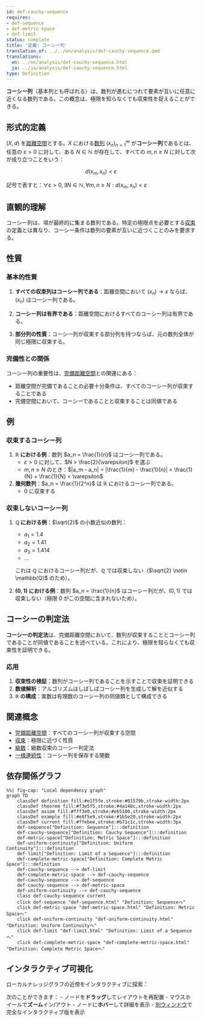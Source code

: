```yaml
---
id: def-cauchy-sequence
requires:
- def-sequence
- def-metric-space
- def-limit
status: complete
title: '定義: コーシー列'
translation_of: ../../en/analysis/def-cauchy-sequence.qmd
translations:
  en: ../en/analysis/def-cauchy-sequence.html
  ja: ../ja/analysis/def-cauchy-sequence.html
type: Definition
---
```


**コーシー列**（基本列とも呼ばれる）は、数列が進むにつれて要素が互いに任意に近くなる数列である。この概念は、極限を知らなくても収束性を捉えることができる。

## 形式的定義

$(X, d)$ を[距離空間](../geometry/def-metric-space.qmd)とする。$X$ における[数列](def-sequence.qmd) $(x_n)_{n=1}^{\infty}$ が**コーシー列**であるとは、任意の $\varepsilon > 0$ に対して、ある $N \in \mathbb{N}$ が存在して、すべての $m, n \geq N$ に対して次が成り立つことをいう：

$$d(x_m, x_n) < \varepsilon$$

記号で表すと：$\forall \varepsilon > 0, \exists N \in \mathbb{N}, \forall m,n \geq N: d(x_m, x_n) < \varepsilon$

## 直観的理解

コーシー列は、項が最終的に集まる数列である。特定の極限点を必要とする[収束](def-convergence.qmd)の定義とは異なり、コーシー条件は数列の要素が互いに近づくことのみを要求する。

## 性質

### 基本的性質

1. **すべての収束列はコーシー列である**：距離空間において $(x_n) \to x$ ならば、$(x_n)$ はコーシー列である。

2. **コーシー列は有界である**：距離空間におけるすべてのコーシー列は有界である。

3. **部分列の性質**：コーシー列が収束する部分列を持つならば、元の数列全体が同じ極限に収束する。

### 完備性との関係

コーシー列の重要性は、[完備距離空間](def-complete-metric-space.qmd)との関連にある：

- 距離空間が完備であることの必要十分条件は、すべてのコーシー列が収束することである
- 完備空間において、コーシーであることと収束することは同値である

## 例

### 収束するコーシー列

1. **$\mathbb{R}$ における例**：数列 $a_n = \frac{1}{n}$ はコーシー列である。
   - $\varepsilon > 0$ に対して、$N > \frac{2}{\varepsilon}$ を選ぶ
   - $m, n \geq N$ のとき：$|a_m - a_n| = |\frac{1}{m} - \frac{1}{n}| < \frac{1}{N} + \frac{1}{N} < \varepsilon$

2. **幾何数列**：$a_n = \frac{1}{2^n}$ は $\mathbb{R}$ におけるコーシー列である。
   - 0 に収束する

### 収束しないコーシー列

1. **$\mathbb{Q}$ における例**：$\sqrt{2}$ の小数近似の数列：
   - $a_1 = 1.4$
   - $a_2 = 1.41$
   - $a_3 = 1.414$
   - ...

   これは $\mathbb{Q}$ におけるコーシー列だが、$\mathbb{Q}$ では収束しない（$\sqrt{2} \notin \mathbb{Q}$ のため）。

2. **$(0,1)$ における例**：数列 $a_n = \frac{1}{n}$ はコーシー列だが、$(0,1)$ では収束しない（極限 0 がこの空間に含まれないため）。

## コーシーの判定法

**コーシーの判定法**は、完備距離空間において、数列が収束することとコーシー列であることが同値であることを述べている。これにより、極限を知らなくても収束性を証明できる。

### 応用

1. **収束性の検証**：数列がコーシー列であることを示すことで収束を証明できる
2. **数値解析**：アルゴリズムはしばしばコーシー列を生成して解を近似する
3. **$\mathbb{R}$ の構成**：実数は有理数のコーシー列の同値類として構成できる

## 関連概念

- [完備距離空間](def-complete-metric-space.qmd)：すべてのコーシー列が収束する空間
- [収束](def-convergence.qmd)：極限に近づく性質
- [級数](def-series.qmd)：級数収束のコーシー判定法
- [一様連続性](def-uniform-continuity.qmd)：コーシー列を保存する関数

## 依存関係グラフ

```mermaid
%%| fig-cap: "Local dependency graph"
graph TD
    classDef definition fill:#e1f5fe,stroke:#01579b,stroke-width:2px
    classDef theorem fill:#f3e5f5,stroke:#4a148c,stroke-width:2px
    classDef axiom fill:#fff3e0,stroke:#e65100,stroke-width:2px
    classDef example fill:#e8f5e9,stroke:#1b5e20,stroke-width:2px
    classDef current fill:#ffebee,stroke:#b71c1c,stroke-width:3px
    def-sequence["Definition: Sequence"]:::definition
    def-cauchy-sequence["Definition: Cauchy Sequence"]:::definition
    def-metric-space["Definition: Metric Space"]:::definition
    def-uniform-continuity["Definition: Uniform Continuity"]:::definition
    def-limit["Definition: Limit of a Sequence"]:::definition
    def-complete-metric-space["Definition: Complete Metric Space"]:::definition
    def-cauchy-sequence --> def-limit
    def-complete-metric-space --> def-cauchy-sequence
    def-cauchy-sequence --> def-sequence
    def-cauchy-sequence --> def-metric-space
    def-uniform-continuity --> def-cauchy-sequence
    class def-cauchy-sequence current
    click def-sequence "def-sequence.html" "Definition: Sequenceへ"
    click def-metric-space "def-metric-space.html" "Definition: Metric Spaceへ"
    click def-uniform-continuity "def-uniform-continuity.html" "Definition: Uniform Continuityへ"
    click def-limit "def-limit.html" "Definition: Limit of a Sequenceへ"
    click def-complete-metric-space "def-complete-metric-space.html" "Definition: Complete Metric Spaceへ"
```

## インタラクティブ可視化

ローカルナレッジグラフの近傍をインタラクティブに探索：

::: {.graph-viz data-id="def-cauchy-sequence" data-width="700" data-height="500"}
:::

次のことができます：
- ノードを**ドラッグ**してレイアウトを再配置
- マウスホイールで**ズーム**イン/アウト
- ノードに**ホバー**して詳細を表示
- [別ウィンドウ](../../output/interactive/def-cauchy-sequence.html){target="_blank"}で完全なインタラクティブ版を表示